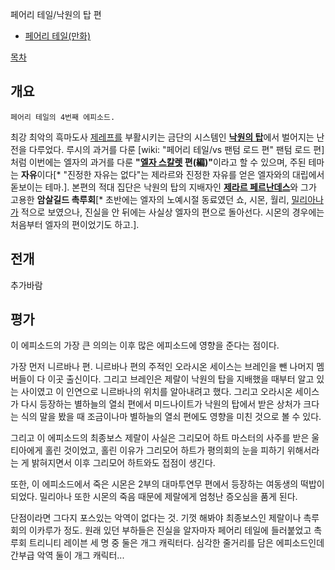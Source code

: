 페어리 테일/낙원의 탑 편

* [[페어리 테일(만화)]] 

[[목차]]


== 개요 ==
 페어리 테일의 4번째 에피소드. 
최강 최악의 흑마도사 [[제레프]]를  부활시키는 금단의 시스템인 '''[[낙원의 탑]]'''에서 벌어지는 난전을 다루었다. 
루시의 과거를 다룬 [wiki: "페어리 테일/vs 팬텀 로드 편" 팬텀 로드 편]처럼 이번에는 엘자의 과거를 다룬  '''"[[엘자 스칼렛]] 편(編)"'''이라고 할 수 있으며, 주된 테마는 '''자유'''이다[* "진정한 자유는 없다"는 제라르와 진정한 자유를 얻은 엘자와의 대립에서 돋보이는 테마.].
본편의 적대 집단은 낙원의 탑의 지배자인 '''[[제라르 페르난데스]]'''와 그가 고용한 '''암살길드 촉루회'''[* 초반에는 엘자의 노예시절 동료였던 쇼, 시몬, 월리, [[밀리아나]]가 적으로 보였으나, 진실을 안 뒤에는 사실상 엘자의 편으로 돌아선다. 시몬의 경우에는 처음부터 엘자의 편이었기도 하고.].

== 전개 ==
추가바람

== 평가 ==
이 에피소드의 가장 큰 의의는 이후 많은 에피소드에 영향을 준다는 점이다.

가장 먼저 니르바나 편. 니르바나 편의 주적인 오라시온 세이스는 브레인을 뺀 나머지 멤버들이 다 이곳 출신이다. 그리고 브레인은 제랄이 낙원의 탑을 지배했을 때부터 알고 있는 사이였고 이 인연으로 니르바나의 위치를 알아내려고 했다. 그리고 오라시온 세이스가 다시 등장하는 별하늘의 열쇠 편에서 미드나이트가 낙원의 탑에서 받은 상처가 크다는 식의 말을 봤을 때 조금이나마 별하늘의 열쇠 편에도 영향을 미친 것으로 볼 수 있다.

그리고 이 에피소드의 최종보스 제랄이 사실은 그리모어 하트 마스터의 사주를 받은 울티아에게 홀린 것이었고, 홀린 이유가 그리모어 하트가 평의회의 눈을 피하기 위해서라는 게 밝혀지면서 이후 그리모어 하트와도 접점이 생긴다.

또한, 이 에피소드에서 죽은 시몬은 2부의 대마투연무 편에서 등장하는 여동생의 떡밥이 되었다. 밀리아나 또한 시몬의 죽음 때문에 제랄에게 엄청난 증오심을 품게 된다.

단점이라면 그다지 포스있는 악역이 없다는 것. 기껏 해봐야 최종보스인 제랄이나 촉루회의 이카루가 정도. 원래 있던 부하들은 진실을 알자마자 페어리 테일에 들러붙었고 촉루회 트리니티 레이븐 세 명 중 둘은 개그 캐릭터다. 심각한 줄거리를 담은 에피소드인데 간부급 악역 둘이 개그 캐릭터...
